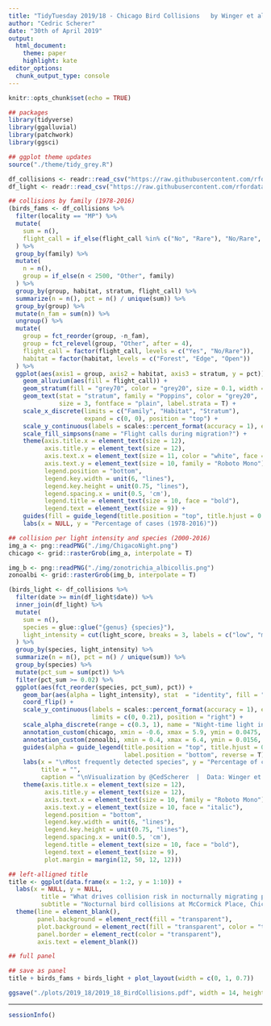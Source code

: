 ```yaml
---
title: "TidyTuesday 2019/18 - Chicago Bird Collisions	by Winger et al. 2019"
author: "Cedric Scherer"
date: "30th of April 2019"
output:
  html_document:
    theme: paper
    highlight: kate
editor_options: 
  chunk_output_type: console
---
```


```r
knitr::opts_chunk$set(echo = TRUE)
```

```r
## packages
library(tidyverse)
library(ggalluvial)
library(patchwork)
library(ggsci)

## ggplot theme updates
source("./theme/tidy_grey.R")
```

```r
df_collisions <- readr::read_csv("https://raw.githubusercontent.com/rfordatascience/tidytuesday/master/data/2019/2019-04-30/bird_collisions.csv")
df_light <- readr::read_csv("https://raw.githubusercontent.com/rfordatascience/tidytuesday/master/data/2019/2019-04-30/mp_light.csv")
```

```r
## collisions by family (1978-2016)
(birds_fams <- df_collisions %>% 
  filter(locality == "MP") %>% 
  mutate(
    sum = n(),
    flight_call = if_else(flight_call %in% c("No", "Rare"), "No/Rare", flight_call)
  ) %>% 
  group_by(family) %>% 
  mutate(
    n = n(),
    group = if_else(n < 2500, "Other", family)
  ) %>% 
  group_by(group, habitat, stratum, flight_call) %>% 
  summarize(n = n(), pct = n() / unique(sum)) %>%
  group_by(group) %>% 
  mutate(n_fam = sum(n)) %>% 
  ungroup() %>% 
  mutate(
    group = fct_reorder(group, -n_fam),
    group = fct_relevel(group, "Other", after = 4),
    flight_call = factor(flight_call, levels = c("Yes", "No/Rare")),
    habitat = factor(habitat, levels = c("Forest", "Edge", "Open"))
  ) %>% 
  ggplot(aes(axis1 = group, axis2 = habitat, axis3 = stratum, y = pct)) +
    geom_alluvium(aes(fill = flight_call)) +
    geom_stratum(fill = "grey70", color = "grey20", size = 0.1, width = 0.4) +
    geom_text(stat = "stratum", family = "Poppins", color = "grey20", 
              size = 3, fontface = "plain", label.strata = T) +
    scale_x_discrete(limits = c("Family", "Habitat", "Stratum"), 
                     expand = c(0, 0), position = "top") +
    scale_y_continuous(labels = scales::percent_format(accuracy = 1), expand = c(0, 0)) +
    scale_fill_simpsons(name = "Flight calls during migration?") +
    theme(axis.title.x = element_text(size = 12),
          axis.title.y = element_text(size = 12),
          axis.text.x = element_text(size = 11, color = "white", face = "bold"),
          axis.text.y = element_text(size = 10, family = "Roboto Mono"),
          legend.position = "bottom",
          legend.key.width = unit(6, "lines"),
          legend.key.height = unit(0.75, "lines"),
          legend.spacing.x = unit(0.5, 'cm'),
          legend.title = element_text(size = 10, face = "bold"),
          legend.text = element_text(size = 9)) +
    guides(fill = guide_legend(title.position = "top", title.hjust = 0.5, label.position = "bottom")) +
    labs(x = NULL, y = "Percentage of cases (1978-2016)"))
```

```r
## collision per light intensity and species (2000-2016)
img_a <- png::readPNG("./img/ChigacoNight.png") 
chicago <- grid::rasterGrob(img_a, interpolate = T) 

img_b <- png::readPNG("./img/zonotrichia_albicollis.png") 
zonoalbi <- grid::rasterGrob(img_b, interpolate = T)  

(birds_light <- df_collisions %>% 
  filter(date >= min(df_light$date)) %>% 
  inner_join(df_light) %>% 
  mutate(
    sum = n(),
    species = glue::glue("{genus} {species}"), 
    light_intensity = cut(light_score, breaks = 3, labels = c("low", "medium", "high"))
  ) %>% 
  group_by(species, light_intensity) %>% 
  summarize(n = n(), pct = n() / unique(sum)) %>% 
  group_by(species) %>% 
  mutate(pct_sum = sum(pct)) %>% 
  filter(pct_sum >= 0.02) %>% 
  ggplot(aes(fct_reorder(species, pct_sum), pct)) +
    geom_bar(aes(alpha = light_intensity), stat  = "identity", fill = "#ffd700") +
    coord_flip() +
    scale_y_continuous(labels = scales::percent_format(accuracy = 1), expand = c(0, 0), 
                       limits = c(0, 0.21), position = "right") +
    scale_alpha_discrete(range = c(0.3, 1), name = "Night-time light intensity:") +
    annotation_custom(chicago, xmin = -0.6, xmax = 5.9, ymin = 0.0475, ymax = 0.21) +
    annotation_custom(zonoalbi, xmin = 0.4, xmax = 6.4, ymin = 0.0156, ymax = 0.07) +
    guides(alpha = guide_legend(title.position = "top", title.hjust = 0.5, 
                                label.position = "bottom", reverse = T)) +
    labs(x = "\nMost frequently detected species", y = "Percentage of cases (2000-2016)",
         title = "",
         caption = "\nVisualization by @CedScherer  |  Data: Winger et al. 2019 (doi: 10.1098/rspb.2019.0364)") +
    theme(axis.title.x = element_text(size = 12),
          axis.title.y = element_text(size = 12),
          axis.text.x = element_text(size = 10, family = "Roboto Mono"),
          axis.text.y = element_text(size = 10, face = "italic"),
          legend.position = "bottom",
          legend.key.width = unit(6, "lines"),
          legend.key.height = unit(0.75, "lines"),
          legend.spacing.x = unit(0.5, 'cm'),
          legend.title = element_text(size = 10, face = "bold"),
          legend.text = element_text(size = 9),
          plot.margin = margin(12, 50, 12, 12)))
```

```r
## left-alligned title
title <- ggplot(data.frame(x = 1:2, y = 1:10)) +
  labs(x = NULL, y = NULL,
         title = "What drives collision risk in nocturnally migrating passerine birds?",
         subtitle = "Nocturnal bird collisions at McCormick Place, Chicago, IL") +
  theme(line = element_blank(),
        panel.background = element_rect(fill = "transparent"),
        plot.background = element_rect(fill = "transparent", color = "transparent"),
        panel.border = element_rect(color = "transparent"),
        axis.text = element_blank())
```

```r
## full panel

## save as panel
title + birds_fams + birds_light + plot_layout(width = c(0, 1, 0.7))

ggsave("./plots/2019_18/2019_18_BirdCollisions.pdf", width = 14, height = 5.2, device = cairo_pdf)
```

***

```r
sessionInfo()
```